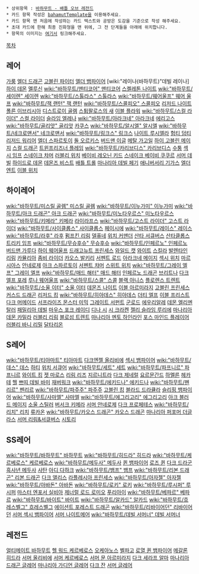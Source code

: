  * 상위항목 : [[바하무트 - 배틀 오브 레전드]]
 * 카드 항목 작성은 [[bahamutTemplate]]을 이용해주세요.
 * 카드 항목 맨 처음에 작성하는 카드 텍스트와 공방은 도감을 기준으로 작성 해주세요.
 * 초대 카드에 한해 최종 진화형을 맨 위에, 그 전 단계들을 아래에 위치합니다.
 * 항목의 이미지는 [http://w.livedoor.jp/mnga_bahamut/d/%cb%e2%c2%b0%c0%ad%20%b2%e8%c1%fc%b0%ec%cd%f7 여기서] 링크해주세요.

[[목차]]

== 레어 ==

[[가룸]]
[[엘더 드래곤]]
[[고블린 파이터]]
[[엘더 뱀파이어]]
[wiki:"레이나(바하무트)"데빌 레이나]
[[하이 데몬]]
[[멜루신]]
[[wiki:"바하무트/맨티코어" 맨티코어]]
[[스켈레톤 나이트]]
[[wiki:"바하무트/세이렌" 세이렌]]
[[wiki:"바하무트/스톨라스" 스톨라스]]
[[wiki:"바하무트/웨어울프" 웨어 울프]]
[[wiki:"바하무트/잭 랜턴" 잭 랜턴]]
[[wiki:"바하무트/스콜피오" 스콜피오]]
[[리저드 나이트]]
[[폴른 이브리시아]]
[[디스트로이 골렘]]
[[스튑팔로스의 새]]
[[이블 플라워]]
[[wiki:"바하무트/스컬 라이더" 스컬 라이더]]
[[슬라임 엘레나]]
[[wiki:"바하무트/아라크네" 아라크네]]
[[에리고스]]
[[wiki:"바하무트/골리앗" 골리앗]]
[[카쿠스]]
[[wiki:"바하무트/알시엘" 알시엘]]
[[wiki:"바하무트/네크로맨서" 네크로맨서]]
[[wiki:"바하무트/링크스" 링크스]]
[[나이트 루시엘라]]
[[험티 덤티]]
[[리저드 워리어]]
[[엘더 스파르토이]]
[[돌 오르키스]]
[[버드맨 이글]]
[[메탈 가고일]]
[[하이 고블린 메이지]]
[[스컬 드래곤]]
[[트윈프리즈너 플레임]]
[[wiki:"바하무트/카리브디스" 카리브디스]]
[[수퉁]]
[[섹시 임프]]
[[스네이크 챠머]]
[[러블리 위치]]
[[베이비 레오닌 키드]]
[[스네이크 베이비 쿠쿠르]]
[[서머 데빌]]
[[하이드로 데몬]]
[[데몬즈 비스트]]
[[배틀 트롤]]
[[마나리아 데빌 페기]]
[[애니버서리 기가스]]
[[엘더 엔트]]
[[이블 위치]]

== 하이레어 ==

[[wiki:"바하무트/미스릴 골렘" 미스릴 골렘]]
[[wiki:"바하무트/이누가미" 이누가미]]
[[wiki:"바하무트/아크 드래곤" 아크 드래곤]]
[[wiki:"바하무트/미노타우르스" 미노타우르스]]
[[wiki:"바하무트/키메라" 키메라]]
[[라이라프스]]
[[wiki:"바하무트/고스트 라이더" 고스트 라이더]]
[[wiki:"바하무트/사이클롭스" 사이클롭스]]
[[페이시에]]
[[wiki:"바하무트/레이스" 레이스]]
[[wiki:"바하무트/라후" 라후]]
[[펌프킨 리림]]
[[델퓨네]]
[[위치 커맨더]]
[[산타 서큐버스]]
[[산타클롭스]]
[[트리키 임프]]
[[wiki:"바하무트/무슈후슈" 무슈후슈]]
[[wiki:"바하무트/인페르노" 인페르노]]
[[버드맨 가루다]]
[[하이 웨어울프]]
[[드래고뉴트 프린세스]]
[[와일드 캣]]
[[와이트]]
[[스킬라]]
[[발렌타인 리림]]
[[카뮬리아]]
[[좀비 라이더]]
[[카오스 발키리]]
[[서펜트 로드]]
[[아라크네 메이지]]
[[섹시 위치]]
[[마르시아스]]
[[안네로제]]
[[아크 스파르토이]]
[[서펜트 챠머]]
[[스위트 위치]]
[[wiki:"바하무트/그레이 엘프" 그레이 엘프]]
[[wiki:"바하무트/매드 해터" 매드 해터]]
[[인페르노 드래곤]]
[[브리트나]]
[[다크엘프 포레]]
[[루나 웨어울프]]
[[wiki:"바하무트/스콜" 스콜]]
[[블랙 아니스]]
[[플로렌스 트렌트]]
[[wiki:"바하무트/소울 이터" 소울 이터]]
[[데몬즈 나이트]]
[[이블 아르미라지]]
[[고블린 프린세스]]
[[커스드 드래곤]]
[[리저드 킹]]
[[wiki:"바하무트/히아데스" 히아데스]]
[[더티 엘프]]
[[이블 프리스트]]
[[다크 머메이드]]
[[서프라이즈 몬스터 미믹]]
[[그레이트 서펀트]]
[[군로드]]
[[에우리알레]]
[[데몬 엘리멘탈러]]
[[패밀리아 데빌]]
[[마우스 포크 레이디]]
[[디나 시]]
[[시 크라켄]]
[[젤리 슬라임 루리에]]
[[마나리아 데몬 카밀라]]
[[러블리 리림]]
[[블로섬 트렌트]]
[[마나리아 멘토 하인라인]]
[[포스 마인드 플레이어]]
[[러블리 바니 리밀]]
[[달타리온]]

== S레어 ==

[[wiki:"바하무트/티아마트" 티아마트]]
[[다크엔젤 올리비에]]
[[섹시 뱀파이어]]
[[wiki:"바하무트/데스" 데스]]
[[하티]]
[[위치 서큐어]]
[[wiki:"바하무트/세트" 세트]]
[[wiki:"바하무트/파프니르" 파프니르]]
[[와이트 킹]]
[[젯 마로스]]
[[리림 리즈]]
[[지르니트라]]
[[다크 제네럴]]
[[요르문간드]]
[[하멜른]]
[[헤카테]]
[[헬]]
[[쁘띠 데빌 바미]]
[[재버워크]]
[[wiki:"바하무트/에키드나" 에키드나]]
[[wiki:"바하무트/펜리르" 펜리르]]
[[wiki:"바하무트/파주주" 파주주]]
[[고블린 킹]]
[[블라드 드라큘라]]
[[슬리핑 뱀파이어]]
[[wiki:"바하무트/사마엘" 사마엘]]
[[wiki:"바하무트/에그리고리" 에그리고리]]
[[아크 블러드 메이지]]
[[소울 스틸러]]
[[버서크 키메라]]
[[서머 안네로제]]
[[다크 프로페테스]]
[[wiki:"바하무트/리치" 리치]]
[[류카온]]
[[wiki:"바하무트/카오스 드래곤" 카오스 드래곤]]
[[마나리아 퍼포머 더글라스]]
[[서머 리림&서큐버스]]
[[시토리]]

== SS레어 ==

[[wiki:"바하무트/바하무트" 바하무트]]
[[wiki:"바하무트/히드라" 히드라]]
[[wiki:"바하무트/케르베로스" 케르베로스]]
[[wiki:"바하무트/메두사" 메두사]]
[[퀸 뱀파이어]]
[[로즈 퀸]]
[[다크 드라군]]
[[흑사년 메두사]]
[[사탄]]
[[아디 다하크]]
[[wiki:"바하무트/뱀프" 뱀프]]
[[wiki:"바하무트/리본 드래곤" 리본 드래곤]]
[[다크 앨리스]]
[[라플레시아 프린세스]]
[[wiki:"바하무트/아자젤" 아자젤]]
[[wiki:"바하무트/아바돈" 아바돈]]
[[wiki:"바하무트/로키" 로키]]
[[wiki:"바하무트/루시퍼" 루시퍼]]
[[마스터 엔포서 실비아]]
[[제너럴 로드 로미오]]
[[푸리아이]]
[[wiki:"바하무트/베파르" 베파르]]
[[wiki:"바하무트/바이트" 바이트]]
[[wiki:"바하무트/알카드" 알카드]]
[[wiki:"바하무트/흐레스벨그" 흐레스벨그]]
[[에이션트 포레스트 드래곤]]
[[wiki:"바하무트/리바이어던" 리바이어던]]
[[서머 섹시 뱀파이어]]
[[서머 나이트메어]]
[[wiki:"바하무트/데빌 서머너" 데빌 서머너]]

== 레전드 ==

[[얼티메이트 바하무트]]
[[헬 워드 케르베로스]]
[[오케아노스]]
[[벨파고]]
[[로열 퀸 뱀파이어]]
[[메갈론 히드라]]
[[서머 올리비에]]
[[서머 케르베로스]]
[[서머 문 아르미라지]]
[[다크 세라프 알마]]
[[마나리아 드래곤 글레어]]
[[마나리아 가디언 글레어]]
[[다크 잔]]
[[서머 글레어]]
